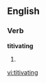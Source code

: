 
==English==

===Verb===
'''titivating'''

# {{present participle of|[[titivate]]}}

[[vi:titivating]]